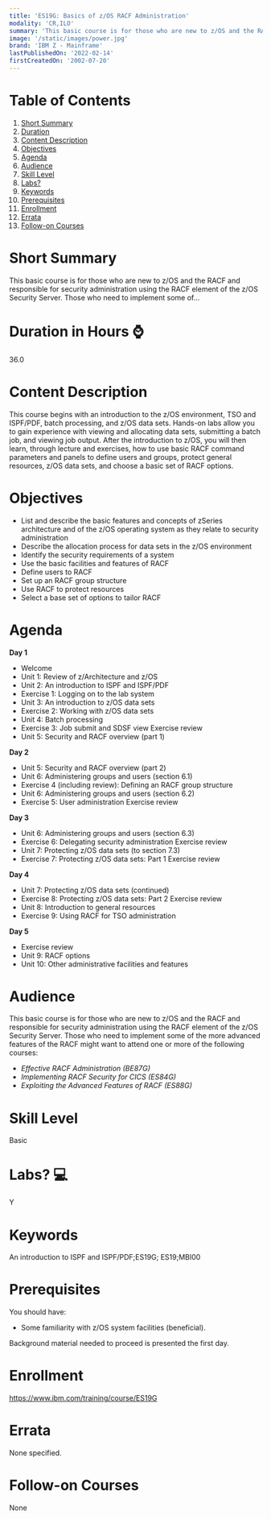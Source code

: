 ```yaml
---
title: 'ES19G: Basics of z/OS RACF Administration'
modality: 'CR,ILO'
summary: 'This basic course is for those who are new to z/OS and the RACF and responsible for security administration using the RACF element of the z/OS Security Server. Those who need to implement some of...'
image: '/static/images/power.jpg'
brand: 'IBM Z - Mainframe'
lastPublishedOn: '2022-02-14'
firstCreatedOn: '2002-07-20'
---
```

# Table of Contents
1.  [Short Summary](#short-summary)
2.  [Duration](#duration-in-hours-)
3.  [Content Description](#content-description)
4.  [Objectives](#objectives)
5.  [Agenda](#agenda)
6.  [Audience](#audience)
7.  [Skill Level](#skill-level)
8.  [Labs?](#labs-)
9.  [Keywords](#keywords)
10. [Prerequisites](#prerequisites)
11. [Enrollment](#enrollment)
12. [Errata](#errata)
13. [Follow-on Courses](#follow-on-courses)

# Short Summary
This basic course is for those who are new to z/OS and the RACF and responsible for security administration using the RACF element of the z/OS Security Server. Those who need to implement some of...

# Duration in Hours ⌚
36.0

# Content Description
This course begins with an introduction to the z/OS environment, TSO and ISPF/PDF, batch processing, and z/OS data sets. Hands-on labs allow you to gain experience with viewing and allocating data sets, submitting a batch job, and viewing job output. After the introduction to z/OS, you will then learn, through lecture and exercises, how to use basic RACF command parameters and panels to define users and groups, protect general resources, z/OS data sets, and choose a basic set of RACF options.



# Objectives
* List and describe the basic features and concepts of zSeries architecture and of the z/OS operating system as they relate to security administration
* Describe the allocation process for data sets in the z/OS environment
* Identify the security requirements of a system
* Use the basic facilities and features of RACF
* Define users to RACF
* Set up an RACF group structure
* Use RACF to protect resources
* Select a base set of options to tailor RACF


# Agenda
**Day 1**

* Welcome
* Unit 1: Review of z/Architecture and z/OS
* Unit 2: An introduction to ISPF and ISPF/PDF
* Exercise 1: Logging on to the lab system
* Unit 3: An introduction to z/OS data sets
* Exercise 2: Working with z/OS data sets
* Unit 4: Batch processing
* Exercise 3: Job submit and SDSF view Exercise review
* Unit 5: Security and RACF overview (part 1)

**Day 2**

* Unit 5: Security and RACF overview (part 2)
* Unit 6: Administering groups and users (section 6.1)
* Exercise 4 (including review): Defining an RACF group structure
* Unit 6: Administering groups and users (section 6.2)
* Exercise 5: User administration Exercise review

**Day 3**

* Unit 6: Administering groups and users (section 6.3)
* Exercise 6: Delegating security administration Exercise review
* Unit 7: Protecting z/OS data sets (to section 7.3)
* Exercise 7: Protecting z/OS data sets: Part 1 Exercise review

**Day 4**

* Unit 7: Protecting z/OS data sets (continued)
* Exercise 8: Protecting z/OS data sets: Part 2 Exercise review
* Unit 8: Introduction to general resources
* Exercise 9: Using RACF for TSO administration

**Day 5**

* Exercise review
* Unit 9: RACF options
* Unit 10: Other administrative facilities and features


# Audience
This basic course is for those who are new to z/OS and the RACF and responsible for security administration using the RACF element of the z/OS Security Server. Those who need to implement some of the more advanced features of the RACF might want to attend one or more of the following courses:


* *Effective RACF Administration (BE87G)*
* *Implementing RACF Security for CICS (ES84G)*
* *Exploiting the Advanced Features of RACF (ES88G)*


# Skill Level
Basic               

# Labs? 💻
Y

# Keywords
An introduction to ISPF and ISPF/PDF;ES19G; ES19;MBI00

# Prerequisites
You should have:


* Some familiarity with z/OS system facilities (beneficial).


Background material needed to proceed is presented the first day.



# Enrollment
https://www.ibm.com/training/course/ES19G

# Errata
None specified.

# Follow-on Courses
None

